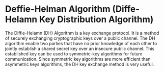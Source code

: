 # Deffie-Helman Algorithm (Diffe-Helamn Key Distribution Algorithm)
The Diffie-Helamn (DH) Algorithm is a key exchange protocol. It is a method of securely exchanging cryptographic keys over a public channel. The DH algorithm enable two parties that have no prior knowledge of each other to jointly establish a shared secret key over an insecure public channel. This established key can be used to symmetric-key algorithms for future communication. Since symmetric key algorithms are more efficient than asymmetric keys algorithms, the DH key exchange method is very useful.






